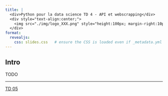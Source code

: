 ```yaml
---
title: |
  <div>Python pour la data science TD 4 - API et webscrapping</div>
  <div style="text-align:center;">
    <img src="./img/logo_XXX.png" style="height:100px; margin-right:10px;">    
  </div>
format:
  revealjs:
    css: slides.css   # ensure the CSS is loaded even if _metadata.yml isn't picked up
---
```


## Intro

TODO

---

[TD 05](./05_ML_session1.html)
